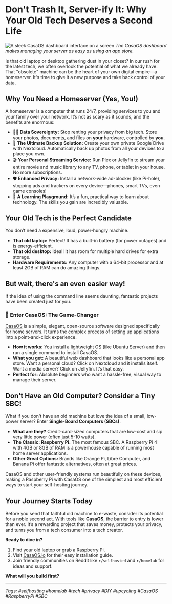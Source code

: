 # Don't Trash It, Server-ify It: Why Your Old Tech Deserves a Second Life

![A sleek CasaOS dashboard interface on a screen](https://images.unsplash.com/photo-1593642632823-8f785ba67e45?ixlib=rb-4.0.3&ixid=MnwxMjA3fDB8MHxwaG90by1wYWdlfHx8fGVufDB8fHx8&auto=format&fit=crop&w=1200&q=80)
*The CasaOS dashboard makes managing your server as easy as using an app store.*

Is that old laptop or desktop gathering dust in your closet? In our rush for the latest tech, we often overlook the potential of what we already have. That "obsolete" machine can be the heart of your own digital empire—a homeserver. It's time to give it a new purpose and take back control of your data.

## Why You Need a Homeserver (Yes, You!)

A homeserver is a computer that runs 24/7, providing services to you and your family over your network. It’s not as scary as it sounds, and the benefits are enormous:

*   **🧘‍♂️ Data Sovereignty:** Stop renting your privacy from big tech. Store your photos, documents, and files on **your** hardware, controlled by **you**.
*   💾 **The Ultimate Backup Solution:** Create your own private Google Drive with Nextcloud. Automatically back up photos from all your devices to a place you own.
*   🎬 **Your Personal Streaming Service:** Run Plex or Jellyfin to stream your entire movie and music library to any TV, phone, or tablet in your house. No more subscriptions.
*   🛡️ **Enhanced Privacy:** Install a network-wide ad-blocker (like Pi-hole), stopping ads and trackers on every device—phones, smart TVs, even game consoles!
*   🧠 **A Learning Playground:** It’s a fun, practical way to learn about technology. The skills you gain are incredibly valuable.

## Your Old Tech is the Perfect Candidate

You don’t need a expensive, loud, power-hungry machine.
*   **That old laptop:** Perfect! It has a built-in battery (for power outages) and is energy-efficient.
*   **That old desktop:** Ideal! It has room for multiple hard drives for extra storage.
*   **Hardware Requirements:** Any computer with a 64-bit processor and at least 2GB of RAM can do amazing things.

## But wait, there's an even easier way!

If the idea of using the command line seems daunting, fantastic projects have been created just for you.

### 🚀 Enter CasaOS: The Game-Changer

[CasaOS](https://www.casaos.io/) is a simple, elegant, open-source software designed specifically for home servers. It turns the complex process of setting up applications into a point-and-click experience.

*   **How it works:** You install a lightweight OS (like Ubuntu Server) and then run a single command to install CasaOS.
*   **What you get:** A beautiful web dashboard that looks like a personal app store. Want a personal cloud? Click on Nextcloud and it installs itself. Want a media server? Click on Jellyfin. It’s that easy.
*   **Perfect for:** Absolute beginners who want a hassle-free, visual way to manage their server.

## Don't Have an Old Computer? Consider a Tiny SBC!

What if you don't have an old machine but love the idea of a small, low-power server? Enter **Single-Board Computers (SBCs)**.

*   **What are they?** Credit-card-sized computers that are low-cost and sip very little power (often just 5-10 watts).
*   **The Classic: Raspberry Pi.** The most famous SBC. A Raspberry Pi 4 with 4GB or 8GB of RAM is a powerhouse capable of running most home server applications.
*   **Other Great Options:** Brands like Orange Pi, Libre Computer, and Banana Pi offer fantastic alternatives, often at great prices.

CasaOS and other user-friendly systems run beautifully on these devices, making a Raspberry Pi with CasaOS one of the simplest and most efficient ways to start your self-hosting journey.

## Your Journey Starts Today

Before you send that faithful old machine to e-waste, consider its potential for a noble second act. With tools like **CasaOS**, the barrier to entry is lower than ever. It’s a rewarding project that saves money, protects your privacy, and turns you from a tech consumer into a tech creator.

**Ready to dive in?**
1.  Find your old laptop or grab a Raspberry Pi.
2.  Visit [CasaOS.io](https://www.casaos.io/) for their easy installation guide.
3.  Join friendly communities on Reddit like `r/selfhosted` and `r/homelab` for ideas and support.

**What will you build first?**

---
*Tags: #selfhosting #homelab #tech #privacy #DIY #upcycling #CasaOS #RaspberryPi #SBC*

